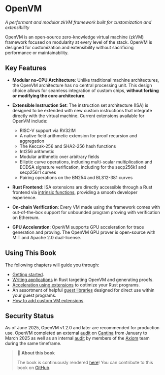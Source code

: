 # OpenVM

_A performant and modular zkVM framework built for customization and extensibility_

OpenVM is an open-source zero-knowledge virtual machine (zkVM) framework focused on modularity at every level of the stack. OpenVM is designed for customization and extensibility without sacrificing performance or maintainability.

## Key Features

- **Modular no-CPU Architecture**: Unlike traditional machine architectures, the OpenVM architecture has no central processing unit. This design choice allows for seamless integration of custom chips, **without forking or modifying the core architecture**.

- **Extensible Instruction Set**: The instruction set architecture (ISA) is designed to be extended with new custom instructions that integrate directly with the virtual machine. Current extensions available for OpenVM include:

  - RISC-V support via RV32IM
  - A native field arithmetic extension for proof recursion and aggregation
  - The Keccak-256 and SHA2-256 hash functions
  - Int256 arithmetic
  - Modular arithmetic over arbitrary fields
  - Elliptic curve operations, including multi-scalar multiplication and ECDSA signature verification, including for the secp256k1 and secp256r1 curves
  - Pairing operations on the BN254 and BLS12-381 curves

- **Rust Frontend**: ISA extensions are directly accessible through a Rust frontend via [intrinsic functions](https://en.wikipedia.org/wiki/Intrinsic_function), providing a smooth developer experience.

- **On-chain Verification**: Every VM made using the framework comes with out-of-the-box support for unbounded program proving with verification on Ethereum.

- **GPU Acceleration**: OpenVM supports GPU acceleration for trace generation and proving. The OpenVM GPU prover is open-source with MIT and Apache 2.0 dual-license.

## Using This Book

The following chapters will guide you through:

- [Getting started](../getting-started/install).
- [Writing applications](/book/writing-apps/overview) in Rust targeting OpenVM and generating proofs.
- [Acceleration using extensions](/book/acceleration-using-extensions/overview) to optimize your Rust programs.
- An assortment of helpful [guest libraries](/book/guest-libraries/keccak256) designed for direct use within your guest programs.
- [How to add custom VM extensions](/book/advanced-usage/creating-a-new-extension).

## Security Status

As of June 2025, OpenVM v1.2.0 and later are recommended for production use. OpenVM completed an external [audit](https://github.com/openvm-org/openvm/blob/main/audits/v1-cantina-report.pdf) on [Cantina](https://cantina.xyz/) from January to March 2025 as well as an internal [audit](https://github.com/openvm-org/openvm/blob/main/audits/v1-internal/README.md) by members of the [Axiom](https://axiom.xyz/) team during the same timeframe.

> 📖 **About this book**
>
> The book is continuously rendered [here](https://docs.openvm.dev/book)!
> You can contribute to this book on [GitHub][gh-book].

[gh-book]: https://github.com/openvm-org/openvm/tree/main/docs/vocs
